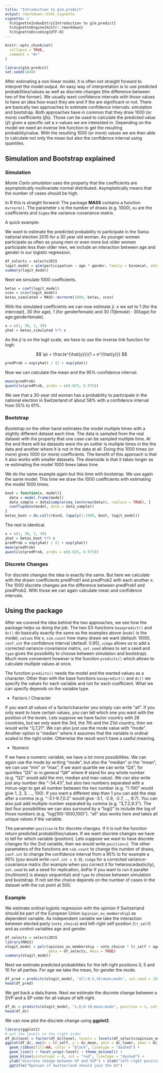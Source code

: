 ---
title: "Introduction to glm.predict"
output: rmarkdown::html_vignette
vignette: >
  %\VignetteIndexEntry{Introduction to glm.predict}
  %\VignetteEngine{knitr::rmarkdown}
  %\VignetteEncoding{UTF-8}
---

```{r, include = FALSE}
knitr::opts_chunk$set(
  collapse = TRUE,
  comment = "#>"
)
```

```{r setup}
library(glm.predict)
set.seed(1848)
```

After estimating a non linear model, it is often not straight forward to interpret the model output. An easy way of interpretation is to use predicted probabilities/values as well as discrete changes (the difference between two of the former). We usually want confidence intervals with those values to have an idea how exact they are and if the are significant or not. There are basically two approaches to estimate confidence intervals: simulation and bootstrap. Both approaches have in common that they draw 1000 (or more) coefficients ($\beta$s). Those can be used to calculate the predicted value ($\hat{y}$) given a specific set a x-values we are interested in. Depending on the model we need an inverse link function to get the resulting probability/value. With the resulting 1000 (or more) values we are then able to calculate not only the mean but also the confidence interval using quantiles.


## Simulation and Bootstrap explained

### Simulation

*Monte Carlo simulation* uses the property that the coefficients are asymptotically multivariate normal distributed. Asymptotically means that the number of cases should be high. 

In R this is straight forward: The package **MASS** contains a function `mvrnorm()`. The parameter `n` is the number of draws (e.g. 1000), `mu` are the coefficients and `Sigma` the variance-covariance matrix.

A quick example:

We want to estimate the predicted probability to participate in the Swiss national election 2015 for a 30 year old woman. As younger women participate as often as young men or even more but older women participate less than older men, we include an interaction between age and gender in our logistic regression.

```{r}
df_selects = selects2015
logit_model = glm(participation ~ age * gender, family = binomial, data = df_selects)
summary(logit_model)
```

Next we simulate 1000 coefficients.

```{r}
betas = coef(logit_model)
vcov = vcov(logit_model)
betas_simulated = MASS::mvrnorm(1000, betas, vcov)
```

With the simulated coefficients we can now estimate $\hat{y}$. x we set to 1 (for the intercept), 30 (for age), 1 (for genderfemale) and 30 ($1 (female) \cdot30(age)$ for age:genderfemale). 

```{r}
x = c(1, 30, 1, 30)
yhat = betas_simulated %*% x
```

As the $\hat{y}$ is on the logit scale, we have to use the inverse link function for logit:

$$
\pi = \frac{e^{\hat{y}}}{1 + e^{\hat{y}}}
$$
```{r}
predProb = exp(yhat) / (1 + exp(yhat))
```
Now we can calculate the mean and the 95%-confidence interval.

```{r}
mean(predProb)
quantile(predProb, probs = c(0.025, 0.975))
```
We see that a 30-year old woman has a probability to participate in the national election in Switzerland of about 58% with a confidence interval from 55% to 61%.

### Bootstrap

*Bootstrap* on the other hand estimates the model multiple times with a slightly different dataset each time. The data is sampled from the real dataset with the property that one case can be sampled multiple time. At the end there will be datasets were the an outlier is multiple times in the the data and another where it is not in the data at all. Doing this 1000 times (or more) gives 1000 (or more) coefficients. The benefit of this approach is that it also works with smaller datasets. The downside is that it takes longer as re-estimating the model 1000 times takes time.

We do the same example again but this time with bootstrap. We use again the same model. This time we draw the 1000 coefficients with estimating the model 1000 times.

```{r}
boot = function(x, model){
  data = model.frame(model)
  data_sample = data[sample(seq_len(nrow(data)), replace = TRUE), ]
  coef(update(model, data = data_sample))
}
betas_boot = do.call(rbind, lapply(1:1000, boot, logit_model))
```

The rest is identical.

```{r}
x = c(1, 30, 1, 30)
yhat = betas_boot %*% x
predProb = exp(yhat) / (1 + exp(yhat))
mean(predProb)
quantile(predProb, probs = c(0.025, 0.975))
```
### Discrete Changes

For discrete changes the idea is exactly the same. But here we calculate with the drawn coefficients predProb1 and predProb2 with each another x. The 1000 discrete changes are the difference between predProb1 and predProb2. With those we can again calculate mean and confidence intervals.

## Using the package

After we covered the idea behind the two approaches, we see how the package helps us doing the job. The two S3-functions `basepredict()` and `dc()` do basically exactly the same as the examples above (`model` is the model, `values` the x, `sim.count` how many draws we want (default: 1000), `conf.int` the confidence interval (default: 0.95), `simga` allows us to add a corrected variance-covariance matrix, `set.seed` allows to set a seed and `type` gives the possibility to choose between simulation and bootstrap). Much more convenient however is the function `predicts()` which allows to calculate multiple values at once.

The function `predicts()` needs the model and the wanted values as a character. Other than with the base functions `basepredict()` and `dc()` we specify the values for each variable and not for each coefficient. What we can specify depends on the variable type.

 * Factors / Character

If you want all values of a factor/character you simply can write "all". If you only want to have certain values, you can tell which one you want with the position of the levels. Lets suppose we have factor country with 26 countries, but we only want the 3rd, the 7th and the 21st country, then we would write "3,7,21". We can also just use the mode value with "mode". Another option is "median" where it assumes that the variable is ordinal scaled in the right order. Otherwise the result won't have a useful meaning.

 * Numeric

If we have a numeric variable, we have a lot more possibilities. We can again use the mode by writing "mode", but also the "median" or the "mean", we can use "min" or "max", if we want quartile we can write "Q4", for quintiles "Q5" or in general "Q#" where # stand for any whole number (e.g. "Q2" would add the min, median and max-value). We can also write just any number like "-34.43", but also two numbers separated with a minus-sign to get all number between the two number (e.g. "1-100" would give 1, 2, 3, ..., 100). If you want a different step then 1 you can add the step after a comma (e.g. "-3.1-9.7,0.2" would give -3.1, -2.9, -2.7, ..., 9.7). You can also just add multiple number separated by comma (e.g. "3,7.2,9.3"). The last four possibilities we can also surround by a "log()" to include the log of those numbers (e.g. "log(100-1000,100)"). "all" also works here and takes all unique values if the variable.

The parameter `position` is for discrete changes. If it is null the function return predicted probabilities/values. If we want discrete changes we have to tell for which variable (position). Lets suppose we want to have discrete changes for the 2nd variable, then we would write `position=2`. The other parameters of the functions are `sim.count` to change the number of draws, `conf.int` to change the confidence interval from a 95% to for example a 90% (you would write `conf.int = 0.9`), `simga` for a corrected variance-covariance matrix (for example when you correct it for heteroscedasticity), `set.seed` to set a seed for replication, doPar if you want to run it parallel (multinom() is always sequential) and `type` to choose between simulation and bootstrap. If not set the choice depends on the number of cases in the dataset with the cut point at 500.

### Example

We estimate ordinal logistic regression with the opinion if Switzerland should be part of the European Union (`opinion_eu_membership`) as dependent variable. As independent variable we take the interaction between elected party (`vote_choice`) and left-right self position (`lr_self`) and as control variables age and gender.

```{r}
df_selects = selects2015
library(MASS)
ologit_model = polr(opinion_eu_membership ~ vote_choice * lr_self + age + gender, 
                    data = df_selects, Hess = TRUE)
summary(ologit_model)
```
Next we estimate predicted probabilities for the left right positions 0, 5 and 10 for all parties. For age we take the mean, for gender the mode.

```{r}
df_pred = predicts(ologit_model, "all;0,5,10;mean;mode", set.seed = 1848)
head(df_pred)
```

We get back a data.frame. Next we estimate the discrete change between a SVP and a SP voter for all values of left-right.

```{r}
df_dc = predicts(ologit_model, "1,6;0-10;mean;mode", position = 1, set.seed = 1848)
head(df_dc)
```

We can now plot the discrete change using **ggplot2**.

```{r, fig.width=7}
library(ggplot2)
# put the levels in the right order
df_dc$level = factor(df_dc$level, levels = levels(df_selects$opinion_eu_membership))
ggplot(df_dc, aes(x = lr_self, y = dc_mean, ymin = dc_lower, ymax = dc_upper)) +
  geom_ribbon(fill=NA, color = "black", linetype = "dashed") +
  geom_line() + facet_wrap(~level) + theme_minimal() + 
  geom_hline(yintercept = 0, col = "red", linetype = "dashed") +
  ylab("discrete change between SP and SVP") + xlab("left-right position") +
  ggtitle("Opinion if Switzerland should join the EU")
```